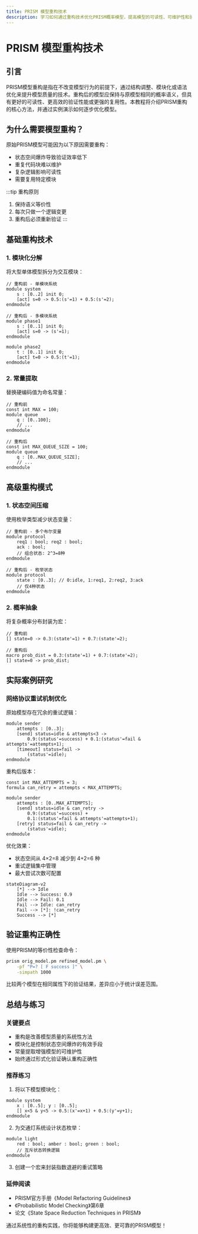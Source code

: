 ```yaml
---
title: PRISM 模型重构技术
description: 学习如何通过重构技术优化PRISM概率模型，提高模型的可读性、可维护性和验证效率。
---
```


# PRISM 模型重构技术

## 引言

PRISM模型重构是指在不改变模型行为的前提下，通过结构调整、模块化或语法优化来提升模型质量的技术。重构后的模型应保持与原模型相同的概率语义，但具有更好的可读性、更高效的验证性能或更强的复用性。本教程将介绍PRISM重构的核心方法，并通过实例演示如何逐步优化模型。

## 为什么需要模型重构？

原始PRISM模型可能因为以下原因需要重构：
- 状态空间爆炸导致验证效率低下
- 重复代码块难以维护
- 复杂逻辑影响可读性
- 需要复用特定模块

:::tip 重构原则
1. 保持语义等价性
2. 每次只做一个逻辑变更
3. 重构后必须重新验证
:::

## 基础重构技术

### 1. 模块化分解

将大型单体模型拆分为交互模块：

```prism
// 重构前 - 单模块系统
module system
    s : [0..2] init 0;
    [act] s=0 -> 0.5:(s'=1) + 0.5:(s'=2);
endmodule

// 重构后 - 多模块系统
module phase1
    s : [0..1] init 0;
    [act] s=0 -> (s'=1);
endmodule

module phase2
    t : [0..1] init 0;
    [act] t=0 -> 0.5:(t'=1);
endmodule
```

### 2. 常量提取

替换硬编码值为命名常量：

```prism
// 重构前
const int MAX = 100;
module queue
    q : [0..100];
    // ...
endmodule

// 重构后
const int MAX_QUEUE_SIZE = 100;
module queue
    q : [0..MAX_QUEUE_SIZE];
    // ...
endmodule
```

## 高级重构模式

### 1. 状态空间压缩

使用枚举类型减少状态变量：

```prism
// 重构前 - 多个布尔变量
module protocol
    req1 : bool; req2 : bool;
    ack : bool;
    // 组合状态: 2^3=8种
endmodule

// 重构后 - 枚举状态
module protocol
    state : [0..3]; // 0:idle, 1:req1, 2:req2, 3:ack
    // 仅4种状态
endmodule
```

### 2. 概率抽象

将复杂概率分布封装为宏：

```prism
// 重构前
[] state=0 -> 0.3:(state'=1) + 0.7:(state'=2);

// 重构后
macro prob_dist = 0.3:(state'=1) + 0.7:(state'=2);
[] state=0 -> prob_dist;
```

## 实际案例研究

### 网络协议重试机制优化

原始模型存在冗余的重试逻辑：

```prism
module sender
    attempts : [0..3];
    [send] status=idle & attempts<3 -> 
        0.9:(status'=success) + 0.1:(status'=fail & attempts'=attempts+1);
    [timeout] status=fail -> 
        (status'=idle);
endmodule
```

重构后版本：

```prism
const int MAX_ATTEMPTS = 3;
formula can_retry = attempts < MAX_ATTEMPTS;

module sender
    attempts : [0..MAX_ATTEMPTS];
    [send] status=idle & can_retry -> 
        0.9:(status'=success) + 
        0.1:(status'=fail & attempts'=attempts+1);
    [retry] status=fail & can_retry -> 
        (status'=idle);
endmodule
```

优化效果：
- 状态空间从 4×2=8 减少到 4+2=6 种
- 重试逻辑集中管理
- 最大尝试次数可配置

```mermaid
stateDiagram-v2
    [*] --> Idle
    Idle --> Success: 0.9
    Idle --> Fail: 0.1
    Fail --> Idle: can_retry
    Fail --> [*]: !can_retry
    Success --> [*]
```

## 验证重构正确性

使用PRISM的等价性检查命令：
```bash
prism orig_model.pm refined_model.pm \
    -pf "P=? [ F success ]" \
    -simpath 1000
```

比较两个模型在相同属性下的验证结果，差异应小于统计误差范围。

## 总结与练习

### 关键要点
- 重构是改善模型质量的系统性方法
- 模块化是控制状态空间爆炸的有效手段
- 常量提取增强模型的可维护性
- 始终通过形式化验证确认重构正确性

### 推荐练习
1. 将以下模型模块化：
```prism
module system
    x : [0..5]; y : [0..5];
    [] x<5 & y<5 -> 0.5:(x'=x+1) + 0.5:(y'=y+1);
endmodule
```

2. 为交通灯系统设计状态枚举：
```prism
module light
    red : bool; amber : bool; green : bool;
    // 互斥状态转换逻辑
endmodule
```

3. 创建一个宏来封装指数退避的重试策略

### 延伸阅读
- PRISM官方手册《Model Refactoring Guidelines》
- 《Probabilistic Model Checking》第6章
- 论文《State Space Reduction Techniques in PRISM》

通过系统性的重构实践，你将能够构建更高效、更可靠的PRISM模型！